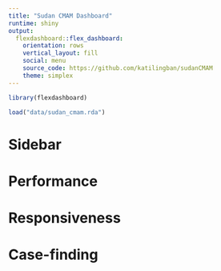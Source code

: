 ```yaml
---
title: "Sudan CMAM Dashboard"
runtime: shiny
output: 
  flexdashboard::flex_dashboard:
    orientation: rows
    vertical_layout: fill
    social: menu
    source_code: https://github.com/katilingban/sudanCMAM
    theme: simplex
---
```


```r
library(flexdashboard)

load("data/sudan_cmam.rda")
```

Sidebar {.sidebar}
================================================================================

Performance
================================================================================

Responsiveness
================================================================================

Case-finding
================================================================================

